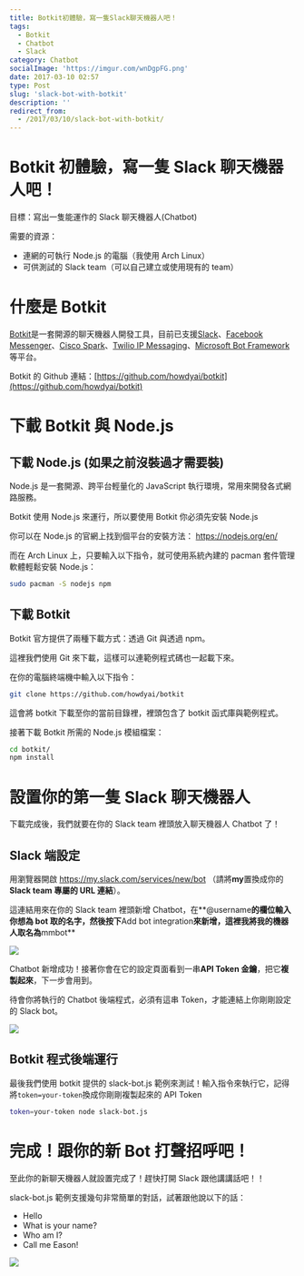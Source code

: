 ```yaml
---
title: Botkit初體驗，寫一隻Slack聊天機器人吧！
tags:
  - Botkit
  - Chatbot
  - Slack
category: Chatbot
socialImage: 'https://imgur.com/wnDgpFG.png'
date: 2017-03-10 02:57
type: Post
slug: 'slack-bot-with-botkit'
description: ''
redirect_from:
  - /2017/03/10/slack-bot-with-botkit/
---
```


# Botkit 初體驗，寫一隻 Slack 聊天機器人吧！

目標：寫出一隻能運作的 Slack 聊天機器人(Chatbot)

需要的資源：

- 連網的可執行 Node.js 的電腦（我使用 Arch Linux）
- 可供測試的 Slack team（可以自己建立或使用現有的 team）

# 什麼是 Botkit

[Botkit](https://www.botkit.ai/)是一套開源的聊天機器人開發工具，目前已支援[Slack](https://slack.com/)、[Facebook Messenger](https://www.messenger.com/)、[Cisco Spark](https://www.ciscospark.com/)、[Twilio IP Messaging](https://www.twilio.com/chat)、[Microsoft Bot Framework](https://dev.botframework.com/)等平台。

Botkit 的 Github 連結：[https://github.com/howdyai/botkit](https://github.com/howdyai/botkit)

# 下載 Botkit 與 Node.js

## 下載 Node.js (如果之前沒裝過才需要裝)

Node.js 是一套開源、跨平台輕量化的 JavaScript 執行環境，常用來開發各式網路服務。

Botkit 使用 Node.js 來運行，所以要使用 Botkit 你必須先安裝 Node.js

你可以在 Node.js 的官網上找到個平台的安裝方法：
https://nodejs.org/en/

而在 Arch Linux 上，只要輸入以下指令，就可使用系統內建的 pacman 套件管理軟體輕鬆安裝 Node.js：

```bash
sudo pacman -S nodejs npm
```

## 下載 Botkit

Botkit 官方提供了兩種下載方式：透過 Git 與透過 npm。

這裡我們使用 Git 來下載，這樣可以連範例程式碼也一起載下來。

在你的電腦終端機中輸入以下指令：

```bash
git clone https://github.com/howdyai/botkit
```

這會將 botkit 下載至你的當前目錄裡，裡頭包含了 botkit 函式庫與範例程式。

接著下載 Botkit 所需的 Node.js 模組檔案：

```bash
cd botkit/
npm install
```

# 設置你的第一隻 Slack 聊天機器人

下載完成後，我們就要在你的 Slack team 裡頭放入聊天機器人 Chatbot 了！

## Slack 端設定

用瀏覽器開啟 https://my.slack.com/services/new/bot （請將**my**置換成你的**Slack team 專屬的 URL 連結**）。

這連結用來在你的 Slack team 裡頭新增 Chatbot，在**@username**的欄位輸入你想為 bot 取的名字，然後按下**Add bot integration**來新增，這裡我將我的機器人取名為**mmbot**

![](https://imgur.com/erLvNAU.png)

Chatbot 新增成功！接著你會在它的設定頁面看到一串**API Token 金鑰**，把它**複製起來**，下一步會用到。

待會你將執行的 Chatbot 後端程式，必須有這串 Token，才能連結上你剛剛設定的 Slack bot。

![](https://imgur.com/W6FAR8S.png)

## Botkit 程式後端運行

最後我們使用 botkit 提供的 slack-bot.js 範例來測試！輸入指令來執行它，記得將`token=your-token`換成你剛剛複製起來的 API Token

```bash
token=your-token node slack-bot.js
```

# 完成！跟你的新 Bot 打聲招呼吧！

至此你的新聊天機器人就設置完成了！趕快打開 Slack 跟他講講話吧！！

slack-bot.js 範例支援幾句非常簡單的對話，試著跟他說以下的話：

- Hello
- What is your name?
- Who am I?
- Call me Eason!

![](https://imgur.com/6VI5HdN.png)
